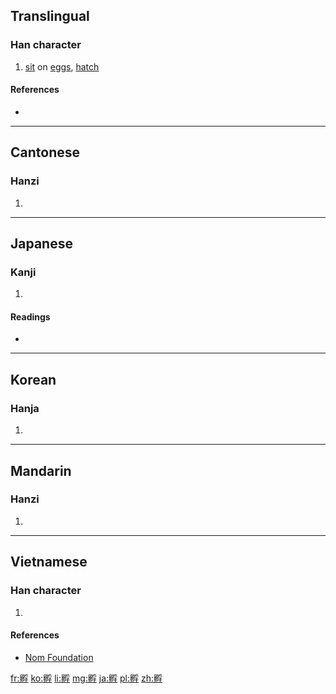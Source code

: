 {{also|孚}}
==Translingual==

===Han character===
{{Han char|rn=39|rad=子|as=11|sn=14|four=7274<sub>7</sub>|canj=竹竹尸中木 (HHSLD)|ids=⿰[[卵]][[孚]]}}

# [[sit]] on [[egg]]s, [[hatch]]

====References====
* {{Han ref|kx=0280.210|dkj=07021|dj=0549.200|hdz=21018.170|uh=5B75|ud=23413|bh=B9E5|bd=47589}}

----

==Cantonese==

===Hanzi===
{{yue-hanzi|jyut=[[fu1]]|y=fu1}}

# {{defn|lang=yue|sort=子11}}

----

==Japanese==

===Kanji===
{{ja-kanji|grade=|rs=子11}}

# {{defn|lang=ja|sort=子11}}

====Readings====
* {{ja-readings|on=[[ふ]] (fu)|kun=[[かえす]] (kaesu)}}

----

==Korean==

===Hanja===
{{ko-hanja|hangeul=부|rv=bu|mr=pu}}

# {{defn|lang=ko|sort=子11}}

----

==Mandarin==

===Hanzi===
{{cmn-hanzi|pin=[[fū]] ([[fu1]])|wg=fu<sup>1</sup>}}

# {{defn|lang=cmn|sort=子11}}

----

==Vietnamese==

===Han character===
{{vi-readings|rs=子11| hanviet = [[lộn]], [[phu]]}}

# {{defn|lang=vi|sort=子11}}

====References====
*[http://nomfoundation.org/common/nom_details.php?codepoint=5b75 Nom Foundation]

[[fr:孵]]
[[ko:孵]]
[[li:孵]]
[[mg:孵]]
[[ja:孵]]
[[pl:孵]]
[[zh:孵]]
